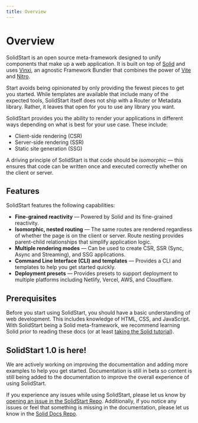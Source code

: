 ```yaml
---
title: Overview
---
```


# Overview

SolidStart is an open source meta-framework designed to unify components that make up a web application.
It is built on top of [Solid](/) and uses [Vinxi](https://vinxi.vercel.app/), an agnostic Framework Bundler that combines the power of [Vite](https://vitejs.dev) and [Nitro](https://nitro.build/).

Start avoids being opinionated by only providing the fewest pieces to get you started.
While templates are available that include many of the expected tools, SolidStart itself does not ship with a Router or Metadata library.
Rather, it leaves that open for you to use any library you want.

SolidStart provides you the ability to render your applications in different ways depending on what is best for your use case.
These include:

- Client-side rendering (CSR)
- Server-side rendering (SSR)
- Static site generation (SSG)

A driving principle of SolidStart is that code should be _isomorphic_ &mdash; this ensures that code can be written once and executed correctly whether on the client or server.

## Features

SolidStart features the following capabilities:

- **Fine-grained reactivity** &mdash; Powered by Solid and its fine-grained reactivity.
- **Isomorphic, nested routing** &mdash; The same routes are rendered regardless of whether the page is on the client or server.
  Route nesting provides parent-child relationships that simplify application logic.
- **Multiple rendering modes** &mdash; Can be used to create CSR, SSR (Sync, Async and Streaming), and SSG applications.
- **Command Line Interface (CLI) and templates** &mdash; Provides a CLI and templates to help you get started quickly.
- **Deployment presets** &mdash; Provides presets to support deployment to multiple platforms including Netlify, Vercel, AWS, and Cloudflare.

## Prerequisites

Before you start using SolidStart, you should have a basic understanding of web development.
This includes knowledge of HTML, CSS, and JavaScript.
With SolidStart being a Solid meta-framework, we recommend learning Solid prior to reading these docs (or at least [taking the Solid tutorial](https://www.solidjs.com/tutorial)).

## SolidStart 1.0 is here!

We are actively working on improving the documentation and adding more examples to help you get started.
Documentation is still in beta so content is still being added to the documentation to improve the overall experience of using SolidStart.

If you experience any issues while using SolidStart, please let us know by [opening an issue in the SolidStart Repo](https://github.com/solidjs/solid-start/issues).
Additionally, if you notice any issues or feel that something is missing in the documentation, please let us know in the [Solid Docs Repo](https://github.com/solidjs/solid-docs-next/issues).

<EditPageLink />
<PageIssueLink />
